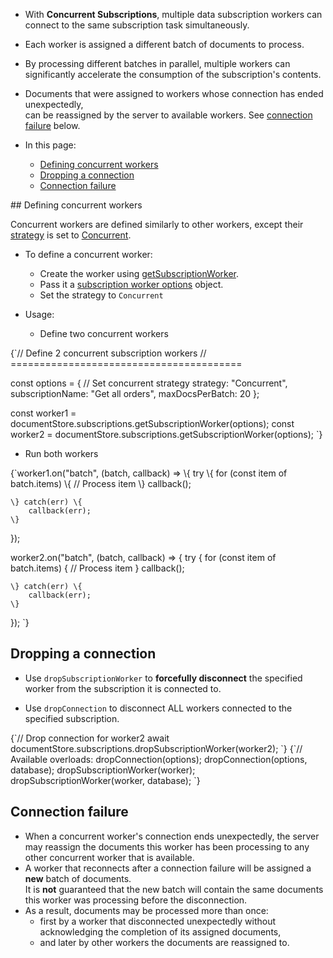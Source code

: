 
<Admonition type="note" title="">

* With **Concurrent Subscriptions**, multiple data subscription workers can connect to the same subscription task simultaneously.

* Each worker is assigned a different batch of documents to process.

* By processing different batches in parallel, multiple workers can significantly accelerate the consumption of the subscription's contents.

* Documents that were assigned to workers whose connection has ended unexpectedly,  
  can be reassigned by the server to available workers. 
  See [connection failure](../../client-api/data-subscriptions/concurrent-subscriptions.mdx#connection-failure) below.

* In this page:  
   * [Defining concurrent workers](../../client-api/data-subscriptions/concurrent-subscriptions.mdx#defining-concurrent-workers)  
   * [Dropping a connection](../../client-api/data-subscriptions/concurrent-subscriptions.mdx#dropping-a-connection)  
   * [Connection failure](../../client-api/data-subscriptions/concurrent-subscriptions.mdx#connection-failure)  

</Admonition>
## Defining concurrent workers

Concurrent workers are defined similarly to other workers, except their 
[strategy](../../client-api/data-subscriptions/consumption/how-to-consume-data-subscription.mdx#worker-strategies) 
is set to [Concurrent](../../client-api/data-subscriptions/consumption/how-to-consume-data-subscription.mdx#multiple-workers-per-subscription-strategy).  

* To define a concurrent worker:  
   * Create the worker using [getSubscriptionWorker](../../client-api/data-subscriptions/consumption/api-overview.mdx#create-the-subscription-worker).  
   * Pass it a [subscription worker options](../../client-api/data-subscriptions/consumption/api-overview.mdx#subscription-worker-options) object.  
   * Set the strategy to `Concurrent`  

* Usage:  
   * Define two concurrent workers  
<TabItem value="concurrent_1" label="concurrent_1">
<CodeBlock language="js">
{`// Define 2 concurrent subscription workers
// ========================================

const options = \{
    // Set concurrent strategy
    strategy: "Concurrent", 
    subscriptionName: "Get all orders",
    maxDocsPerBatch: 20
\};

const worker1 = documentStore.subscriptions.getSubscriptionWorker(options);
const worker2 = documentStore.subscriptions.getSubscriptionWorker(options);
`}
</CodeBlock>
</TabItem>
   * Run both workers  
<TabItem value="concurrent_2" label="concurrent_2">
<CodeBlock language="js">
{`worker1.on("batch", (batch, callback) => \{
    try \{
        for (const item of batch.items) \{
            // Process item
        \}
        callback();

    \} catch(err) \{
        callback(err);
    \}
\});

worker2.on("batch", (batch, callback) => \{
    try \{
        for (const item of batch.items) \{
            // Process item
        \}
        callback();

    \} catch(err) \{
        callback(err);
    \}
\});
`}
</CodeBlock>
</TabItem>



## Dropping a connection

* Use `dropSubscriptionWorker` to **forcefully disconnect**
  the specified worker from the subscription it is connected to.

* Use `dropConnection` to disconnect ALL workers connected to the specified subscription.

<TabItem value="concurrent_3" label="concurrent_3">
<CodeBlock language="js">
{`// Drop connection for worker2
await documentStore.subscriptions.dropSubscriptionWorker(worker2);
`}
</CodeBlock>
</TabItem>

<TabItem value="drop_syntax" label="drop_syntax">
<CodeBlock language="js">
{`// Available overloads:
dropConnection(options);
dropConnection(options, database);
dropSubscriptionWorker(worker);
dropSubscriptionWorker(worker, database);
`}
</CodeBlock>
</TabItem>



## Connection failure

* When a concurrent worker's connection ends unexpectedly, 
  the server may reassign the documents this worker has been processing to any other concurrent worker that is available.  
* A worker that reconnects after a connection failure will be assigned a **new** batch of documents.  
  It is **not** guaranteed that the new batch will contain the same documents this worker was processing before the disconnection.
* As a result, documents may be processed more than once:  
  - first by a worker that disconnected unexpectedly without acknowledging the completion of its assigned documents, 
  - and later by other workers the documents are reassigned to.




